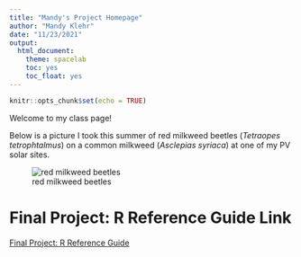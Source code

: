 ```yaml
---
title: "Mandy's Project Homepage"
author: "Mandy Klehr"
date: "11/23/2021"
output:  
  html_document:
    theme: spacelab
    toc: yes
    toc_float: yes
---
```


```r
knitr::opts_chunk$set(echo = TRUE)
```

Welcome to my class page!

Below is a picture I took this summer of red milkweed beetles (*Tetraopes tetrophtalmus*) on a common milkweed (*Asclepias syriaca*) at one of my PV solar sites. 

![red milkweed beetles](images/milkweed_beetles.jpg) 

# Final Project: R Reference Guide Link

[Final Project: R Reference Guide](final_R_reference.html)